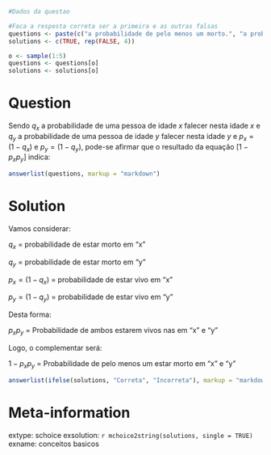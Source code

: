 ```r
#Dados da questao

#Faca a resposta correta ser a primeira e as outras falsas
questions <- paste(c("a probabilidade de pelo menos um morto.", "a probabilidade de ambos vivos.", "a probabilidade de pelo menos um vivo.", "a probabilidade de ambos mortos.", "a probabilidade de $x$ vivo e $y$ morto ou $y$ vivo e $x$ vivo."))
solutions <- c(TRUE, rep(FALSE, 4))

o <- sample(1:5)
questions <- questions[o]
solutions <- solutions[o]
```

Question
========
Sendo $q_x$ a probabilidade de uma pessoa de idade $x$ falecer nesta idade $x$ e $q_y$ a probabilidade de uma pessoa de idade $y$ falecer nesta idade $y$ e $p_x = (1 - q_x)$ e $p_y = (1 - q_y)$, pode-se afirmar que o resultado da equação $[1 - p_x p_y]$ indica:


```r
answerlist(questions, markup = "markdown")
```

Solution
========
Vamos considerar:

$q_x$ = probabilidade de estar morto em "x" 

$q_y$ = probabilidade de estar morto em "y" 

$p_x = (1-q_x)$ = probabilidade de estar vivo em "x" 

$p_y = (1-q_y)$ = probabilidade de estar vivo em "y" 

 
Desta forma:

$p_x p_y$ = Probabilidade de ambos estarem vivos nas em "x" e "y"
 

Logo, o complementar será:

$1-p_x p_y$ = Probabilidade de pelo menos um estar morto em "x" e "y"







```r
answerlist(ifelse(solutions, "Correta", "Incorreta"), markup = "markdown")
```

Meta-information
================
extype: schoice
exsolution: `r mchoice2string(solutions, single = TRUE)`
exname: conceitos basicos